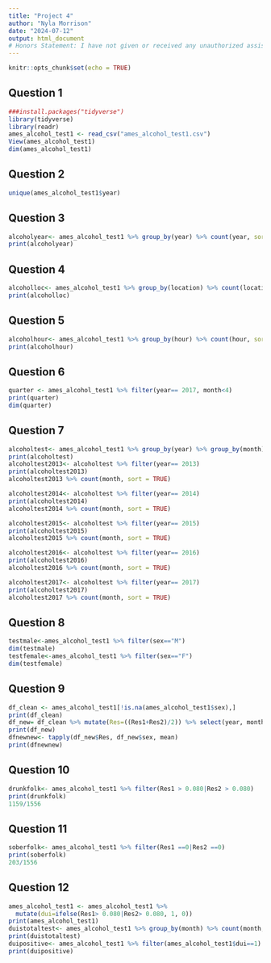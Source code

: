 ```yaml
---
title: "Project 4"
author: "Nyla Morrison"
date: "2024-07-12"
output: html_document
# Honors Statement: I have not given or received any unauthorized assistance on this assignment
---
```


```r
knitr::opts_chunk$set(echo = TRUE)
```

## Question 1
```r
###install.packages("tidyverse")
library(tidyverse)
library(readr)
ames_alcohol_test1 <- read_csv("ames_alcohol_test1.csv")
View(ames_alcohol_test1)
dim(ames_alcohol_test1)
```



## Question 2
```r
unique(ames_alcohol_test1$year)
```



## Question 3
```r
alcoholyear<- ames_alcohol_test1 %>% group_by(year) %>% count(year, sort = TRUE)
print(alcoholyear)
```


## Question 4
```r
alcoholloc<- ames_alcohol_test1 %>% group_by(location) %>% count(location, sort = TRUE)
print(alcoholloc)
```


## Question 5
```r
alcoholhour<- ames_alcohol_test1 %>% group_by(hour) %>% count(hour, sort = TRUE)
print(alcoholhour)
```



## Question 6
```r
quarter <- ames_alcohol_test1 %>% filter(year== 2017, month<4)
print(quarter)
dim(quarter)
```



## Question 7
```r
alcoholtest<- ames_alcohol_test1 %>% group_by(year) %>% group_by(month)
print(alcoholtest)
alcoholtest2013<- alcoholtest %>% filter(year== 2013)
print(alcoholtest2013)
alcoholtest2013 %>% count(month, sort = TRUE)

alcoholtest2014<- alcoholtest %>% filter(year== 2014)
print(alcoholtest2014)
alcoholtest2014 %>% count(month, sort = TRUE)

alcoholtest2015<- alcoholtest %>% filter(year== 2015)
print(alcoholtest2015)
alcoholtest2015 %>% count(month, sort = TRUE)

alcoholtest2016<- alcoholtest %>% filter(year== 2016)
print(alcoholtest2016)
alcoholtest2016 %>% count(month, sort = TRUE)

alcoholtest2017<- alcoholtest %>% filter(year== 2017)
print(alcoholtest2017)
alcoholtest2017 %>% count(month, sort = TRUE)
```



## Question 8
```r
testmale<-ames_alcohol_test1 %>% filter(sex=="M")
dim(testmale)
testfemale<-ames_alcohol_test1 %>% filter(sex=="F")
dim(testfemale)
```


## Question 9 
```r
df_clean <- ames_alcohol_test1[!is.na(ames_alcohol_test1$sex),]
print(df_clean)
df_new= df_clean %>% mutate(Res=((Res1+Res2)/2)) %>% select(year, month, day, hour, location, sex, Res1, Res2, Res)
print(df_new)
dfnewnew<- tapply(df_new$Res, df_new$sex, mean)
print(dfnewnew)
```


## Question 10
```r
drunkfolk<- ames_alcohol_test1 %>% filter(Res1 > 0.080|Res2 > 0.080)
print(drunkfolk)
1159/1556
```


## Question 11
```r
soberfolk<- ames_alcohol_test1 %>% filter(Res1 ==0|Res2 ==0)
print(soberfolk)
203/1556
```


## Question 12
```r
ames_alcohol_test1 <- ames_alcohol_test1 %>%
  mutate(dui=ifelse(Res1> 0.080|Res2> 0.080, 1, 0))
print(ames_alcohol_test1)
duistotaltest<- ames_alcohol_test1 %>% group_by(month) %>% count(month, sort=TRUE)
print(duistotaltest)
duipositive<- ames_alcohol_test1 %>% filter(ames_alcohol_test1$dui==1) %>% count(month, sort=TRUE)
print(duipositive)
```



